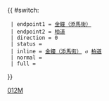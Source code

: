 {{ #switch: {{{format|}}}
  | endpoint1 = [[金鐘（添馬街）巴士總站|金鐘（添馬街）]]
  | endpoint2 = [[柏道]]
  | direction = 0
  | status = 
  | inline = [[金鐘（添馬街）巴士總站|金鐘（添馬街）]] ↺ [[柏道]]
  | normal =
  | full =
}}<noinclude>[[Category:城巴路線模板|012M]]</noinclude>